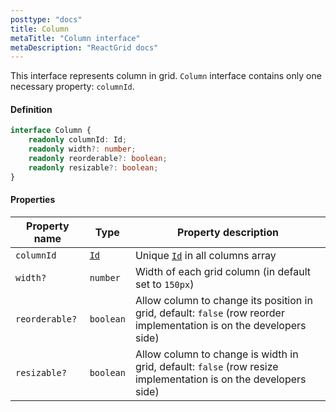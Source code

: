 ```yaml
---
posttype: "docs"
title: Column
metaTitle: "Column interface"
metaDescription: "ReactGrid docs"
---
```


This interface represents column in grid. `Column` interface contains only one necessary property: `columnId`.

#### Definition

```ts
interface Column {
    readonly columnId: Id;
    readonly width?: number;
    readonly reorderable?: boolean;
    readonly resizable?: boolean;
}
```

#### Properties

| Property name     | Type                                          | Property description | 
| ------------      | -------------                                 | -------------------- |
| `columnId`        | [`Id`](/docs/4.0/7-api/1-types/4-id/)         | Unique [`Id`](/docs/4.0/7-api/1-types/4-id/) in all columns array |
| `width?`          | `number`                                      | Width of each grid column (in default set to `150px`) | 
| `reorderable?`    | `boolean`                                     | Allow column to change its position in grid, default: `false` (row reorder implementation is on the developers side)  | 
| `resizable?`      | `boolean`                                     | Allow column to change is width in grid, default: `false` (row resize implementation is on the developers side)  | 